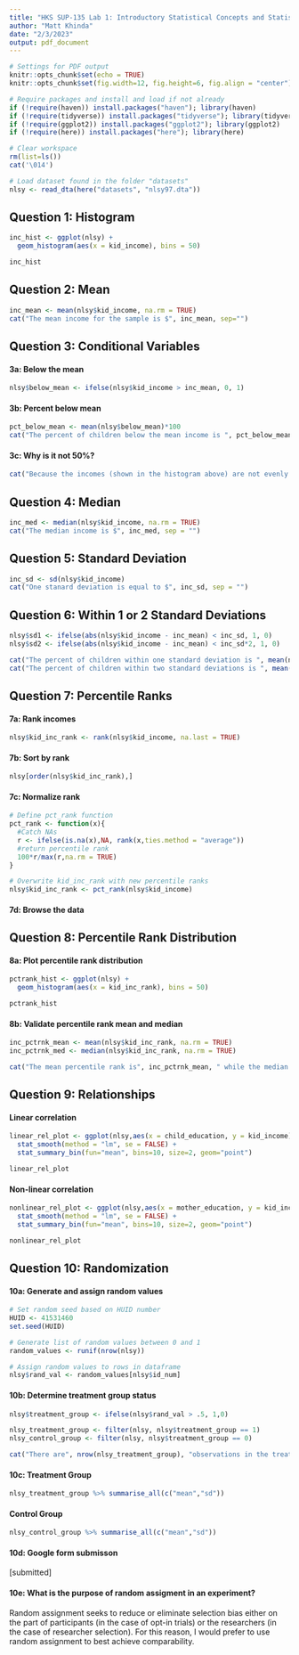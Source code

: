 ```yaml
---
title: "HKS SUP-135 Lab 1: Introductory Statistical Concepts and Statistical Computing"
author: "Matt Khinda"
date: "2/3/2023"
output: pdf_document
---
```


```r
# Settings for PDF output
knitr::opts_chunk$set(echo = TRUE) 
knitr::opts_chunk$set(fig.width=12, fig.height=6, fig.align = "center") 

# Require packages and install and load if not already
if (!require(haven)) install.packages("haven"); library(haven)
if (!require(tidyverse)) install.packages("tidyverse"); library(tidyverse)
if (!require(ggplot2)) install.packages("ggplot2"); library(ggplot2)
if (!require(here)) install.packages("here"); library(here)
```

```r
# Clear workspace
rm(list=ls())
cat('\014')

# Load dataset found in the folder "datasets" 
nlsy <- read_dta(here("datasets", "nlsy97.dta"))
```

## Question 1: Histogram

```r
inc_hist <- ggplot(nlsy) +
  geom_histogram(aes(x = kid_income), bins = 50)

inc_hist
```

## Question 2: Mean

```r
inc_mean <- mean(nlsy$kid_income, na.rm = TRUE)
cat("The mean income for the sample is $", inc_mean, sep="")
```

## Question 3: Conditional Variables

#### 3a: Below the mean
```r
nlsy$below_mean <- ifelse(nlsy$kid_income > inc_mean, 0, 1)
```

#### 3b: Percent below mean
```r
pct_below_mean <- mean(nlsy$below_mean)*100
cat("The percent of children below the mean income is ", pct_below_mean, "%", sep = "")
```

#### 3c: Why is it not 50%?
```r
cat("Because the incomes (shown in the histogram above) are not evenly distributed.")
```

## Question 4: Median

```r
inc_med <- median(nlsy$kid_income, na.rm = TRUE)
cat("The median income is $", inc_med, sep = "")
```

## Question 5: Standard Deviation

```r
inc_sd <- sd(nlsy$kid_income)
cat("One stanard deviation is equal to $", inc_sd, sep = "")
```

## Question 6: Within 1 or 2 Standard Deviations

```r
nlsy$sd1 <- ifelse(abs(nlsy$kid_income - inc_mean) < inc_sd, 1, 0)
nlsy$sd2 <- ifelse(abs(nlsy$kid_income - inc_mean) < inc_sd*2, 1, 0)

cat("The percent of children within one standard deviation is ", mean(nlsy$sd1)*100, "%. ", sep = "")
cat("The percent of children within two standard deviations is ", mean(nlsy$sd2)*100, "%.", sep = "")
```

## Question 7: Percentile Ranks

#### 7a: Rank incomes
```r
nlsy$kid_inc_rank <- rank(nlsy$kid_income, na.last = TRUE)
```

#### 7b: Sort by rank
```r
nlsy[order(nlsy$kid_inc_rank),]
```
#### 7c: Normalize rank
```r
# Define pct_rank function
pct_rank <- function(x){
  #Catch NAs
  r <- ifelse(is.na(x),NA, rank(x,ties.method = "average"))
  #return percentile rank
  100*r/max(r,na.rm = TRUE)
}

# Overwrite kid_inc_rank with new percentile ranks
nlsy$kid_inc_rank <- pct_rank(nlsy$kid_income)
```

#### 7d: Browse the data

## Question 8: Percentile Rank Distribution

#### 8a: Plot percentile rank distribution
```r
pctrank_hist <- ggplot(nlsy) +
  geom_histogram(aes(x = kid_inc_rank), bins = 50)

pctrank_hist
```

#### 8b: Validate percentile rank mean and median
```r
inc_pctrnk_mean <- mean(nlsy$kid_inc_rank, na.rm = TRUE)
inc_pctrnk_med <- median(nlsy$kid_inc_rank, na.rm = TRUE)

cat("The mean percentile rank is", inc_pctrnk_mean, " while the median percentile rank is", inc_pctrnk_med)
```

## Question 9: Relationships

#### Linear correlation  
```r
linear_rel_plot <- ggplot(nlsy,aes(x = child_education, y = kid_income)) +
  stat_smooth(method = "lm", se = FALSE) +
  stat_summary_bin(fun="mean", bins=10, size=2, geom="point")

linear_rel_plot
```

#### Non-linear correlation  
```r
nonlinear_rel_plot <- ggplot(nlsy,aes(x = mother_education, y = kid_income)) +
  stat_smooth(method = "lm", se = FALSE) +
  stat_summary_bin(fun="mean", bins=10, size=2, geom="point")

nonlinear_rel_plot
```

## Question 10: Randomization  

#### 10a: Generate and assign random values
```r
# Set random seed based on HUID number
HUID <- 41531460
set.seed(HUID)

# Generate list of random values between 0 and 1
random_values <- runif(nrow(nlsy))

# Assign random values to rows in dataframe
nlsy$rand_val <- random_values[nlsy$id_num]
```

#### 10b: Determine treatment group status
```r
nlsy$treatment_group <- ifelse(nlsy$rand_val > .5, 1,0)

nlsy_treatment_group <- filter(nlsy, nlsy$treatment_group == 1)
nlsy_control_group <- filter(nlsy, nlsy$treatment_group == 0)

cat("There are", nrow(nlsy_treatment_group), "observations in the treatment group and", nrow(nlsy_control_group), "observations in the control group.")
```

#### 10c: Treatment Group 
```r
nlsy_treatment_group %>% summarise_all(c("mean","sd"))
```

#### Control Group
```r
nlsy_control_group %>% summarise_all(c("mean","sd"))
```

#### 10d: Google form submisson
[submitted]

#### 10e: What is the purpose of random assigment in an experiment?
Random assignment seeks to reduce or eliminate selection bias either on the part of participants (in the case of opt-in trials) or the researchers (in the case of researcher selection). For this reason, I would prefer to use random assignment to best achieve comparability.
